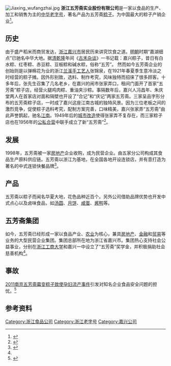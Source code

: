 {{Infobox_Company
| company_name   = 浙江五芳斋实业股份有限公司
| company_logo   = [[File:wufangzhailogo.jpg|center]]
| company_type   = 
| market_information = 
| company_slogan = 
| foundation     = 1921年
| location       = {{CHN}}[[浙江省|浙江省]][[嘉兴市|嘉兴市]]中山路2号
| zip_code       = 
| telephone_no   = +86 0573-82098333
| key_people     = [[董事長|董事長]]：厉建平 <br/>[[總裁|總裁]]：朱自强
| num_employees  = 3000余人
| industry       = 食品工業
| products       = 
| capital        = 
| revenue        = 
| subsid         = 
| homepage       = [http://www.wufangzhai.com/ 五芳斋集团]
}}
[[File:Jiaxing_wufangzhai.jpg|thumb]]
'''浙江五芳斋实业股份有限公司'''是一家以食品的生产、加工和销售为主的[[中华老字号|中华老字号]]，著名产品为五芳斋[[粽子|粽子]]。为中国最大的粽子产销企业<ref name=abw>{{Cite web |url=http://www.chinaupb.com/article/2008/1030/article_1469.html# |title=中国最大粽子产销商-五芳斋-阿布万品牌网 |access-date=2009-08-18 |archive-url=https://web.archive.org/web/20090103001352/http://www.chinaupb.com/article/2008/1030/article_1469.html |archive-date=2009-01-03 |dead-url=yes }}</ref>。
== 历史 ==
由于盛产稻米而商贸发达，[[浙江|浙江]][[嘉兴市|嘉兴市]]居民历来讲究饮食之道。[[明朝|明朝]]时期“嘉湖细点”已驰名中华大地。据[[清|清]][[乾隆|乾隆]]年间《[[古禾杂谈|古禾杂谈]]》一书记载：嘉兴粽子，昔日有白水粽、红枣粽、赤豆粽、豆板粽和碱水粽，俗称“五芳”。
然而如今五芳斋企业的创始则是以弹棉花为业的浙江[[兰溪|兰溪]][[手工艺人|手工艺人]]张锦泉，在1921年春夏季生意冷淡之时经营的粽子摊。因外形别致，选料、制作考究，风味独特而招徕了很多顾客。十多年后，张先生召集了几名老乡，在嘉兴的闹市张家弄口，租间门面开了首家“五芳斋”粽子店，经营火腿鸡肉粽、重油夹沙粽。事隔数年后，嘉兴人冯昌年、朱庆堂两人在首家店对面和隔壁也开设了“合记”和“庆记”两家五芳斋。三家呈品字形分布的五芳斋粽子店，一时成了嘉兴这座江南古城的独特风景。因为三位老板之间的激烈竞争，促使粽子选料考究，配制方案完善，口味精美，嘉兴张家弄“五芳斋”由此声誉鹊起，驰名[[江南|江南]]。1949年后的[[城市改造|城市改造]]使得张家弄不复存在，而三家粽子店也在1956年的[[公私合营|公私合营]]中联手成立了新“五芳斋”<ref>{{Cite web |url=http://nhnews.zjol.com.cn/nhnews/system/2009/05/26/011142175.shtml |title=嘉兴粽子与五芳斋--南湖新闻网 |access-date=2009-08-18 |archive-url=https://web.archive.org/web/20160304112618/http://nhnews.zjol.com.cn/nhnews/system/2009/05/26/011142175.shtml |archive-date=2016-03-04 |dead-url=yes }}</ref>。

== 发展 ==
1998年，五芳斋被一家[[房地产|房地产]]企业收购，成为民营企业。由五家分公司构成其食品生产原料供应链。五芳斋以浙江为基地，在全国各地开设连锁店，并有意打造为著名的中式连锁快餐品牌<ref>{{Cite web |url=http://www.linkshop.com.cn/Web/Article_News.aspx?ArticleId=100314 |title=浙江五芳斋粽子的不老传奇_联商网 |accessdate=2009-08-18 |archive-date=2020-12-12 |archive-url=https://web.archive.org/web/20201212141518/http://www.linkshop.com.cn/Web/Article_News.aspx?ArticleId=100314 |dead-url=no }}</ref>。
== 产品 ==
五芳斋以粽子而闻名华夏大地，花色品种近百个。另外公司借助品牌优势也开发中式点心以及卤味食品，如[[汤圆|汤圆]]、[[月饼|月饼]]、[[咸蛋|咸蛋]]、[[酱鸭|酱鸭]]等。
== 五芳斋集团 ==
如今，五芳斋已经形成一家以食品产业、[[农业|农业]]为核心，兼具[[房地产|房地产]]、[[金融|金融]]和[[贸易|贸易]]等业务的大型民营企业集团。集团总部所在地为浙江省嘉兴市。集团热心支持社会公益事业，分别在[[浙江工商大学|浙江工商大学]]和嘉兴一中设立了“五芳斋”奖学金，并积极捐助社会慈善机构<ref name=abw />。
== 事故 ==
[[2011南京五芳斋霉变粽子致使孕妇流产事件|2011南京五芳斋霉变粽子致使孕妇流产事件]]引发对知名企业食品安全问题的担忧。<ref>{{Cite web |url=http://news.xinhuanet.com/fortune/2011-06/07/c_121503242.htm |title=新華網 南京“‘五芳齋’霉變粽子致孕婦流產”事件調查 |accessdate=2011-12-02 |archive-date=2011-06-14 |archive-url=https://web.archive.org/web/20110614202123/http://news.xinhuanet.com/fortune/2011-06/07/c_121503242.htm |dead-url=no }}</ref>

== 参考资料 ==
{{reflist}}

[[Category:浙江食品公司|Category:浙江食品公司]]
[[Category:浙江老字号|Category:浙江老字号]]
[[Category:嘉兴公司|Category:嘉兴公司]]
